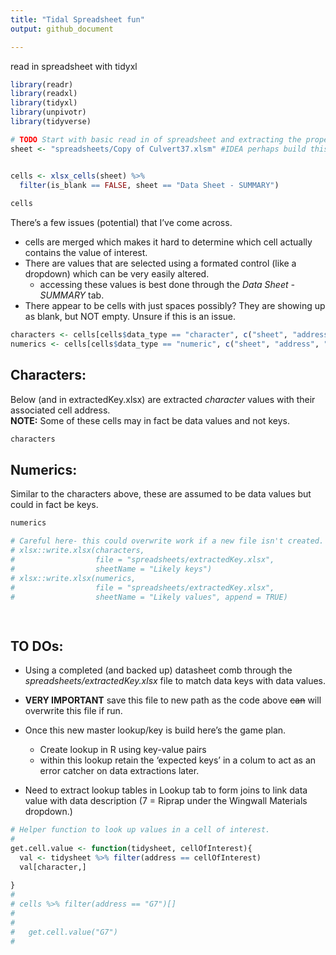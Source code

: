 ```yaml
---
title: "Tidal Spreadsheet fun"
output: github_document

---
```


read in spreadsheet with tidyxl

```r

library(readr)
library(readxl)
library(tidyxl)
library(unpivotr)
library(tidyverse)

```

```r

# TODO Start with basic read in of spreadsheet and extracting the proper cells.
sheet <- "spreadsheets/Copy of Culvert37.xlsm" #IDEA perhaps build this as a shiny gadget to allow for pushing onto the web for others?


cells <- xlsx_cells(sheet) %>% 
  filter(is_blank == FALSE, sheet == "Data Sheet - SUMMARY") 
  
cells

```
There's a few issues (potential) that I've come across.  

* cells are merged which makes it hard to determine which cell actually contains the value of interest.  
* There are values that are selected using a formated control (like a dropdown) which can be very easily altered.  
  + accessing these values is best done through the *Data Sheet - SUMMARY* tab.  
* There appear to be cells with just spaces possibly? They are showing up as blank, but NOT empty. Unsure if this is an issue.

```r
characters <- cells[cells$data_type == "character", c("sheet", "address", "character")]
numerics <- cells[cells$data_type == "numeric", c("sheet", "address", "numeric")]

```
## Characters:
Below (and in extractedKey.xlsx) are extracted *character* values with their associated cell address.  
**NOTE:** Some of these cells may in fact be data values and not keys.  

```r
characters
```

## Numerics:
Similar to the characters above, these are assumed to be data values but could in fact be keys.  
```r
numerics
```

```r
# Careful here- this could overwrite work if a new file isn't created.
# xlsx::write.xlsx(characters, 
#                  file = "spreadsheets/extractedKey.xlsx", 
#                  sheetName = "Likely keys") 
# xlsx::write.xlsx(numerics, 
#                  file = "spreadsheets/extractedKey.xlsx", 
#                  sheetName = "Likely values", append = TRUE)

  
```

## TO DOs:  
* Using a completed (and backed up) datasheet comb through the *spreadsheets/extractedKey.xlsx* file to match data keys with data values.   

* **VERY IMPORTANT** save this file to new path as the code above ~~can~~ will overwrite this file if run.  

* Once this new master lookup/key is build here's the game plan.  
  + Create lookup in R using key-value pairs  
  + within this lookup retain the 'expected keys' in a colum to act as an error catcher on data extractions later.  
* Need to extract lookup tables in Lookup tab to form joins to link data value with data description (7 = Riprap under the Wingwall Materials dropdown.)  


```r

# Helper function to look up values in a cell of interest.
# 
get.cell.value <- function(tidysheet, cellOfInterest){
  val <- tidysheet %>% filter(address == cellOfInterest)
  val[character,]
  
}
# 
# cells %>% filter(address == "G7")[]
#   
#   
#   get.cell.value("G7")
#   
```



